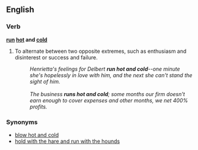 ==English==

===Verb===

'''[[run]] [[hot]] and [[cold]]'''

# {{idiom}} To alternate between two opposite extremes, such as enthusiasm and disinterest or success and failure. 
#: ''Henrietta's feelings for Delbert '''run hot and cold'''--one minute she's hopelessly in love with him, and the next she can't stand the sight of him.''
#: <BR>
#: ''The business '''runs hot and cold'''; some months our firm doesn't earn enough to cover expenses and other months, we net 400% profits.''

===Synonyms===

* [[blow hot and cold]]
* [[hold with the hare and run with the hounds]]